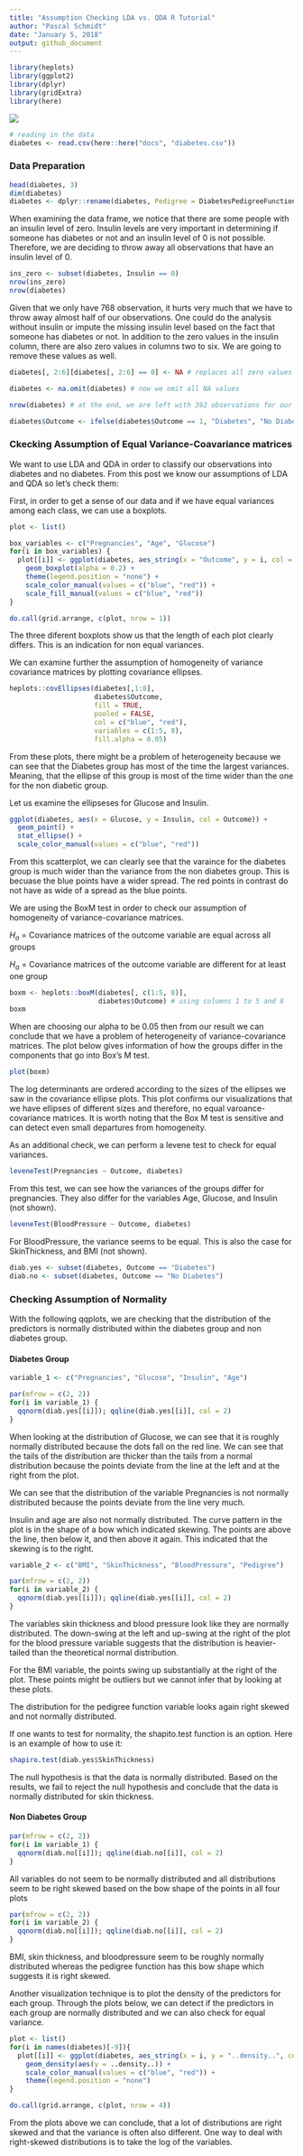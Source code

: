 ```yaml
---
title: "Assumption Checking LDA vs. QDA R Tutorial"
author: "Pascal Schmidt"
date: "January 5, 2018"
output: github_document
---
```


```r
library(heplots)
library(ggplot2)
library(dplyr)
library(gridExtra)
library(here)
```

![](Assumption_Checking_LDA_vs._QDA_R_Tutorial_files/figure-markdown_github/lda-qda-assumption-checking.jpeg)

```r
# reading in the data
diabetes <- read.csv(here::here("docs", "diabetes.csv"))
```

### Data Preparation

```r
head(diabetes, 3)
dim(diabetes)
diabetes <- dplyr::rename(diabetes, Pedigree = DiabetesPedigreeFunction)
```

When examining the data frame, we notice that there are some people with an insulin level of zero. Insulin levels are very important in determining if someone has diabetes or not and an insulin level of 0 is not possible. Therefore, we are deciding to throw away all observations that have an insulin level of 0. 

```r
ins_zero <- subset(diabetes, Insulin == 0)
nrow(ins_zero)
nrow(diabetes)
```

Given that we only have 768 observation, it hurts very much that we have to throw away almost half of our observations. One could do the analysis without insulin or impute the missing insulin level based on the fact that someone has diabetes or not.
In addition to the zero values in the insulin column, there are also zero values in columns two to six. We are going to remove these values as well.

```r
diabetes[, 2:6][diabetes[, 2:6] == 0] <- NA # replaces all zero values from column two to six with NA

diabetes <- na.omit(diabetes) # now we omit all NA values

nrow(diabetes) # at the end, we are left with 392 observations for our analysis
```

```r
diabetes$Outcome <- ifelse(diabetes$Outcome == 1, "Diabetes", "No Diabetes") # we substitute ones with "Diabetes" and zeros with "No Diabetes"
```


### Ckecking Assumption of Equal Variance-Coavariance matrices


We want to use LDA and QDA in order to classify our observations into diabetes and no diabetes. 
From this post we know our assumptions of LDA and QDA so let's check them:

First, in order to get a sense of our data and if we have equal variances among each class, we can use a boxplots. 

```r
plot <- list()

box_variables <- c("Pregnancies", "Age", "Glucose")
for(i in box_variables) {
  plot[[i]] <- ggplot(diabetes, aes_string(x = "Outcome", y = i, col = "Outcome", fill = "Outcome")) + 
    geom_boxplot(alpha = 0.2) + 
    theme(legend.position = "none") + 
    scale_color_manual(values = c("blue", "red")) +
    scale_fill_manual(values = c("blue", "red"))
}

do.call(grid.arrange, c(plot, nrow = 1))
```

The three diferent boxplots show us that the length of each plot clearly differs. This is an indication for non equal variances.

We can examine further the assumption of homogeneity of variance covariance matrices by plotting covariance ellipses. 

```r
heplots::covEllipses(diabetes[,1:8], 
                     diabetes$Outcome, 
                     fill = TRUE, 
                     pooled = FALSE,  
                     col = c("blue", "red"), 
                     variables = c(1:5, 8), 
                     fill.alpha = 0.05)
```

From these plots, there might be a problem of heterogeneity because we can see that the Diabetes group has most of the time the largest variances. Meaning, that the ellipse of this group is most of the time wider than the one for the non diabetic group. 

Let us examine the ellipseses for Glucose and Insulin.

```r
ggplot(diabetes, aes(x = Glucose, y = Insulin, col = Outcome)) + 
  geom_point() +
  stat_ellipse() +
  scale_color_manual(values = c("blue", "red"))
```

From this scatterplot, we can clearly see that the varaince for the diabetes group is much wider than the variance from the non diabetes group. This is becuase the blue points have a wider spread. The red points in contrast do not have as wide of a spread as the blue points.  

We are using the BoxM test in order to check our assumption of homogeneity of variance-covariance matrices. 

$H_o$ = Covariance matrices of the outcome variable are equal across all groups

$H_a$ = Covariance matrices of the outcome variable are different for at least one group

```r
boxm <- heplots::boxM(diabetes[, c(1:5, 8)], 
                      diabetes$Outcome) # using columns 1 to 5 and 8
boxm
```

When are choosing our alpha to be 0.05 then from our result we can conclude that we have a problem of heterogeneity of variance-covariance matrices. The plot below gives information of how the groups differ in the components that go into Box's M test. 

```r
plot(boxm)
```

The log determinants are ordered according to the sizes of the ellipses we saw in the covariance ellipse plots. This plot confirms our visualizations that we have ellipses of different sizes and therefore, no equal varoance-covariance matrices. 
It is worth noting that the Box M test is sensitive and can detect even small departures from homogeneity. 

As an additional check, we can perform a levene test to check for equal variances. 

```r
leveneTest(Pregnancies ~ Outcome, diabetes)
```

From this test, we can see how the variances of the groups differ for pregnancies. They also differ for the variables Age, Glucose, and Insulin (not shown).

```r
leveneTest(BloodPressure ~ Outcome, diabetes)
```

For BloodPressure, the variance seems to be equal. This is also the case for SkinThickness, and BMI (not shown).

```r
diab.yes <- subset(diabetes, Outcome == "Diabetes")
diab.no <- subset(diabetes, Outcome == "No Diabetes")
```

### Checking Assumption of Normality


With the following qqplots, we are checking that the distribution of the predictors is normally distributed within the diabetes group and non diabetes group.

#### Diabetes Group


```r
variable_1 <- c("Pregnancies", "Glucose", "Insulin", "Age")

par(mfrow = c(2, 2))
for(i in variable_1) {
  qqnorm(diab.yes[[i]]); qqline(diab.yes[[i]], col = 2)
}
```

When looking at the distribution of Glucose, we can see that it is roughly normally distributed because the dots fall on the red line. We can see that the tails of the distribution are thicker than the tails from a normal distribution because the points deviate from the line at the left and at the right from the plot. 

We can see that the distribution of the variable Pregnancies is not normally distributed because the points deviate from the line very much.

Insulin and age are also not normally distributed. The curve pattern in the plot is in the shape of a bow which indicated skewing. The points are above the line, then below it, and then above it again. This indicated that the skewing is to the right.

```r
variable_2 <- c("BMI", "SkinThickness", "BloodPressure", "Pedigree")

par(mfrow = c(2, 2))
for(i in variable_2) {
  qqnorm(diab.yes[[i]]); qqline(diab.yes[[i]], col = 2)
}
```

The variables skin thickness and blood pressure look like they are normally distributed. The down-swing at the left and up-swing at the right of the plot for the blood pressure variable suggests that the distribution is heavier-tailed than the theoretical normal distribution.

For the BMI variable, the points swing up substantially at the right of the plot. These points might be outliers but we cannot infer that by looking at these plots.

The distribution for the pedigree function variable looks again right skewed and not normally distributed. 

If one wants to test for normality, the shapito.test function is an option. Here is an example of how to use it:

```r
shapiro.test(diab.yes$SkinThickness)
```

The null hypothesis is that the data is normally distributed. Based on the results, we fail to reject the null hypothesis and conclude that the data is normally distributed for skin thickness.

#### Non Diabetes Group


```r
par(mfrow = c(2, 2))
for(i in variable_1) {
  qqnorm(diab.no[[i]]); qqline(diab.no[[i]], col = 2)
}
```

All variables do not seem to be normally distributed and all distributions seem to be right skewed based on the bow shape of the points in all four plots

```r
par(mfrow = c(2, 2))
for(i in variable_2) {
  qqnorm(diab.no[[i]]); qqline(diab.no[[i]], col = 2)
}
```

BMI, skin thickness, and bloodpressure seem to be roughly normally distributed whereas the pedigree function has this bow shape which suggests it is right skewed. 

Another visualization technique is to plot the density of the predictors for each group. Through the plots below, we can detect if the predictors in each group are normally distributed and we can also check for equal variance.

```r
plot <- list()
for(i in names(diabetes)[-9]){
  plot[[i]] <- ggplot(diabetes, aes_string(x = i, y = "..density..", col = "Outcome")) + 
    geom_density(aes(y = ..density..)) + 
    scale_color_manual(values = c("blue", "red")) + 
    theme(legend.position = "none")
}

do.call(grid.arrange, c(plot, nrow = 4))
```

From the plots above we can conclude, that a lot of distributions are right skewed and that the variance is often also different. One way to deal with right-skewed distributions is to take the log of the variables. 



